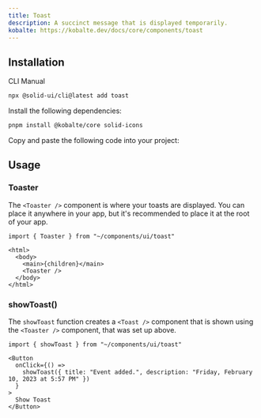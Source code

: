 ```yaml
---
title: Toast
description: A succinct message that is displayed temporarily.
kobalte: https://kobalte.dev/docs/core/components/toast
---
```


<ComponentPreview name="toast-demo" />

## Installation

<Tabs defaultValue="cli">

<TabsList>
  <TabsTrigger value="cli">CLI</TabsTrigger>
  <TabsTrigger value="manual">Manual</TabsTrigger>
</TabsList>

<TabsContent value="cli">

```bash
npx @solid-ui/cli@latest add toast
```

</TabsContent>

<TabsContent value="manual">
<Steps>

<Step>Install the following dependencies: </Step>

```bash
pnpm install @kobalte/core solid-icons
```

<Step>Copy and paste the following code into your project: </Step>

<ComponentSource name="toast" />

</Steps>
</TabsContent>

</Tabs>

## Usage

### Toaster

The `<Toaster />` component is where your toasts are displayed. You can place it anywhere in your app, but it's recommended to place it at the root of your app.

```tsx
import { Toaster } from "~/components/ui/toast"
```

```tsx
<html>
  <body>
    <main>{children}</main>
    <Toaster />
  </body>
</html>
```

### showToast()

The `showToast` function creates a `<Toast />` component that is shown using the `<Toaster />` component, that was set up above.

```tsx
import { showToast } from "~/components/ui/toast"
```

```tsx
<Button
  onClick={() =>
    showToast({ title: "Event added.", description: "Friday, February 10, 2023 at 5:57 PM" })
  }
>
  Show Toast
</Button>
```
